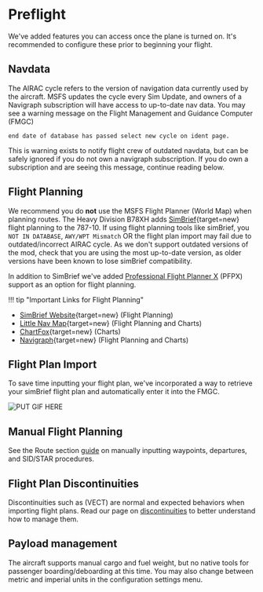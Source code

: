 # Preflight 

We've added features you can access once the plane is turned on. It's recommended to configure these prior to beginning your flight. 

## Navdata 

The AIRAC cycle refers to the version of navigation data currently used by the aircraft. 
MSFS updates the cycle every Sim Update, and owners of a Navigraph subscription will have access to up-to-date nav data.
You may see a warning message on the Flight Management and Guidance Computer (FMGC)

`end date of database has passed select new cycle on ident page.`

This is warning exists to notify flight crew of outdated navdata, but can be safely ignored if you do not own a navigraph subscription.
If you do own a subscription and are seeing this message, continue reading below. 

## Flight Planning 

We recommend you do **not** use the MSFS Flight Planner (World Map) when planning routes. 
The Heavy Division B78XH adds [SimBrief](https://www.simbrief.com/home/){target=new} flight planning to the 787-10. 
If using flight planning tools like simBrief, you `NOT IN DATABASE`, `AWY/WPT Mismatch` OR the flight plan import may fail due to outdated/incorrect AIRAC cycle.
As we don't support outdated versions of the mod, check that you are using the most up-to-date version, as older versions have been known to lose simBrief compatibility.

In addition to SimBrief we've added [Professional Flight Planner X](http://www.flightsimsoft.com/pfpx/) (PFPX) support as an option for flight planning. 

!!! tip "Important Links for Flight Planning"
- [SimBrief Website](https://www.simbrief.com/){target=new} (Flight Planning)
- [Little Nav Map](https://albar965.github.io/littlenavmap.html){target=new} (Flight Planning and Charts)
- [ChartFox](https://chartfox.org/){target=new} (Charts)
- [Navigraph](https://navigraph.com/){target=new} (Flight Planning and Charts) <!--<span style="color:red;">**Requires Subscription**</span>-->

## Flight Plan Import 

To save time inputting your flight plan, we've incorporated a way to retrieve your simBrief flight plan and automatically enter it into the FMGC. 

![PUT GIF HERE]()

## Manual Flight Planning 

See the Route section [guide]() on manually inputting waypoints, departures, and SID/STAR procedures.

## Flight Plan Discontinuities 

Discontinuities such as (VECT) are normal and expected behaviors when importing flight plans. Read our page on [discontinuities]() to 
better understand how to manage them. 

## Payload management 

The aircraft supports manual cargo and fuel weight, but no native tools for passenger boarding/deboarding at this time. 
You may also change between metric and imperial units in the configuration settings menu. 

